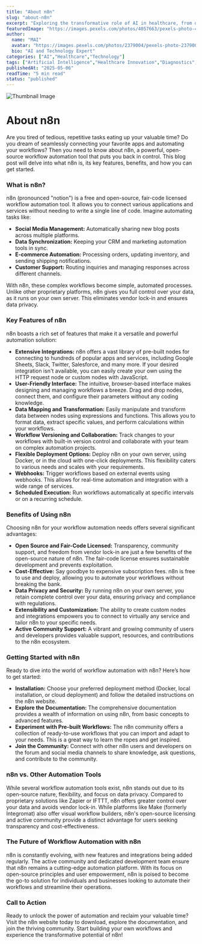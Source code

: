 ```yaml
---
title: "About n8n"
slug: "about-n8n"
excerpt: "Exploring the transformative role of AI in healthcare, from diagnostics to drug discovery."
featuredImage: "https://images.pexels.com/photos/4057663/pexels-photo-4057663.jpeg?auto=compress&cs=tinysrgb&w=1260&h=750&dpr=1"
author:
  name: "MAI"
  avatar: "https://images.pexels.com/photos/2379004/pexels-photo-2379004.jpeg?auto=compress&cs=tinysrgb&w=1260&h=750&dpr=1"
  bio: "AI and Technology Expert"
categories: ["AI","Healthcare","Technology"]
tags: ["Artificial Intelligence","Healthcare Innovation","Diagnostics","Drug Discovery"]
publishedAt: "2025-05-06"
readTime: "5 min read"
status: "published"
---
```

![Thumbnail Image](https://images.pexels.com/photos/4057663/pexels-photo-4057663.jpeg?auto=compress&cs=tinysrgb&w=1260&h=750&dpr=1 "AI in Healthcare")

# About n8n

Are you tired of tedious, repetitive tasks eating up your valuable time?  Do you dream of seamlessly connecting your favorite apps and automating your workflows? Then you need to know about n8n, a powerful, open-source workflow automation tool that puts you back in control.  This blog post will delve into what n8n is, its key features, benefits, and how you can get started.

### What is n8n?

n8n (pronounced "notion") is a free and open-source, fair-code licensed workflow automation tool. It allows you to connect various applications and services without needing to write a single line of code.  Imagine automating tasks like:

* **Social Media Management:** Automatically sharing new blog posts across multiple platforms.
* **Data Synchronization:** Keeping your CRM and marketing automation tools in sync.
* **E-commerce Automation:**  Processing orders, updating inventory, and sending shipping notifications.
* **Customer Support:** Routing inquiries and managing responses across different channels.

With n8n, these complex workflows become simple, automated processes.  Unlike other proprietary platforms, n8n gives you full control over your data, as it runs on your own server. This eliminates vendor lock-in and ensures data privacy.

### Key Features of n8n

n8n boasts a rich set of features that make it a versatile and powerful automation solution:

* **Extensive Integrations:** n8n offers a vast library of pre-built nodes for connecting to hundreds of popular apps and services, including Google Sheets, Slack, Twitter, Salesforce, and many more.  If your desired integration isn't available, you can easily create your own using the HTTP request node or custom nodes with JavaScript.
* **User-Friendly Interface:**  The intuitive, browser-based interface makes designing and managing workflows a breeze. Drag and drop nodes, connect them, and configure their parameters without any coding knowledge.
* **Data Mapping and Transformation:**  Easily manipulate and transform data between nodes using expressions and functions.  This allows you to format data, extract specific values, and perform calculations within your workflows.
* **Workflow Versioning and Collaboration:**  Track changes to your workflows with built-in version control and collaborate with your team on complex automation projects.
* **Flexible Deployment Options:**  Deploy n8n on your own server, using Docker, or in the cloud with one-click deployments.  This flexibility caters to various needs and scales with your requirements.
* **Webhooks:**  Trigger workflows based on external events using webhooks. This allows for real-time automation and integration with a wide range of services.
* **Scheduled Execution:** Run workflows automatically at specific intervals or on a recurring schedule.

### Benefits of Using n8n

Choosing n8n for your workflow automation needs offers several significant advantages:

* **Open Source and Fair-Code Licensed:**  Transparency, community support, and freedom from vendor lock-in are just a few benefits of the open-source nature of n8n. The fair-code license ensures sustainable development and prevents exploitation.
* **Cost-Effective:**  Say goodbye to expensive subscription fees. n8n is free to use and deploy, allowing you to automate your workflows without breaking the bank.
* **Data Privacy and Security:**  By running n8n on your own server, you retain complete control over your data, ensuring privacy and compliance with regulations.
* **Extensibility and Customization:**  The ability to create custom nodes and integrations empowers you to connect to virtually any service and tailor n8n to your specific needs.
* **Active Community Support:**  A vibrant and growing community of users and developers provides valuable support, resources, and contributions to the n8n ecosystem.

### Getting Started with n8n

Ready to dive into the world of workflow automation with n8n? Here’s how to get started:

* **Installation:**  Choose your preferred deployment method (Docker, local installation, or cloud deployment) and follow the detailed instructions on the n8n website.
* **Explore the Documentation:** The comprehensive documentation provides a wealth of information on using n8n, from basic concepts to advanced features.
* **Experiment with Pre-built Workflows:**  The n8n community offers a collection of ready-to-use workflows that you can import and adapt to your needs. This is a great way to learn the ropes and get inspired.
* **Join the Community:**  Connect with other n8n users and developers on the forum and social media channels to share knowledge, ask questions, and contribute to the community.


### n8n vs. Other Automation Tools

While several workflow automation tools exist, n8n stands out due to its open-source nature, flexibility, and focus on data privacy.  Compared to proprietary solutions like Zapier or IFTTT, n8n offers greater control over your data and avoids vendor lock-in.  While platforms like Make (formerly Integromat) also offer visual workflow builders, n8n's open-source licensing and active community provide a distinct advantage for users seeking transparency and cost-effectiveness.


### The Future of Workflow Automation with n8n

n8n is constantly evolving, with new features and integrations being added regularly. The active community and dedicated development team ensure that n8n remains a cutting-edge automation platform.  With its focus on open-source principles and user empowerment, n8n is poised to become the go-to solution for individuals and businesses looking to automate their workflows and streamline their operations.


### Call to Action

Ready to unlock the power of automation and reclaim your valuable time?  Visit the n8n website today to download, explore the documentation, and join the thriving community.  Start building your own workflows and experience the transformative potential of n8n!

